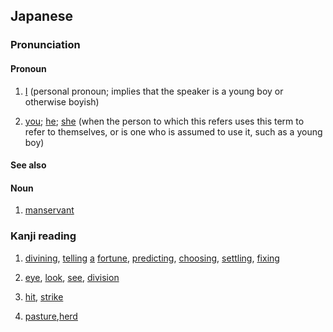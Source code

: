 {{also|ほく}}
==Japanese==

===Pronunciation===
{{ja-pron|acc=a}}

====Pronoun====
{{ja-pos|pronoun}}

# {{ja-def|僕}} [[I]] (personal pronoun; implies that the speaker is a young boy or otherwise boyish)
# {{ja-def|僕}} [[you]]; [[he]]; [[she]] (when the person to which this refers uses this term to refer to themselves, or is one who is assumed to use it, such as a young boy)

====See also====
{{Japanese first-person pronouns}}

====Noun====
{{ja-noun}}

# {{ja-def|僕}} [[manservant]]

===Kanji reading===
{{ja-kanji reading}}

# {{ja-def|卜}} [[divining]], [[telling]] [[a]] [[fortune]], [[predicting]], [[choosing]], [[settling]], [[fixing]]
# {{ja-def|目}} [[eye]], [[look]], [[see]], [[division]]
# {{ja-def|撲}} [[hit]], [[strike]]
# {{ja-def|牧}} [[pasture]],[[herd]]